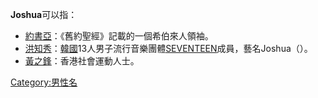 '''Joshua'''可以指：
*[[約書亞|約書亞]]：《舊約聖經》記載的一個希伯來人領袖。
*[[洪知秀|洪知秀]]：[[韓國|韓國]]13人男子流行音樂團體[[SEVENTEEN|SEVENTEEN]]成員，藝名Joshua（{{kor|k=조슈아}}）。
*[[黃之鋒|黃之鋒]]：香港社會運動人士。

{{Disambiguation|Cat=拉丁字母人名消歧义}}
[[Category:男性名|Category:男性名]]